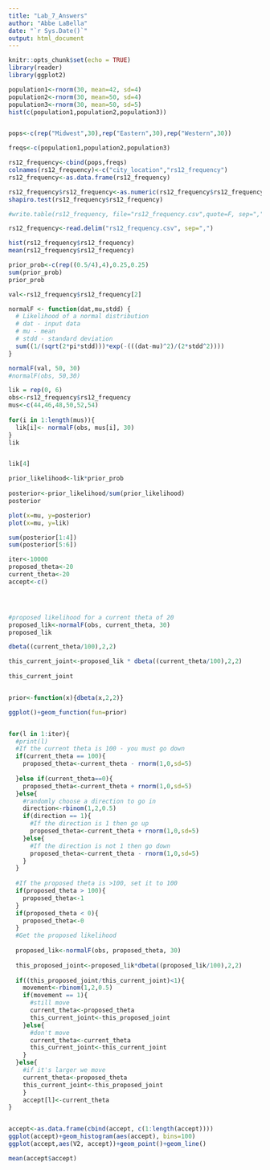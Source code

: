 ```yaml
---
title: "Lab_7_Answers"
author: "Abbe LaBella"
date: "`r Sys.Date()`"
output: html_document
---
```


```r
knitr::opts_chunk$set(echo = TRUE)
library(reader)
library(ggplot2)
```


```r


population1<-rnorm(30, mean=42, sd=4)
population2<-rnorm(30, mean=50, sd=4)
population3<-rnorm(30, mean=50, sd=5)
hist(c(population1,population2,population3))


pops<-c(rep("Midwest",30),rep("Eastern",30),rep("Western",30))

freqs<-c(population1,population2,population3)

rs12_frequency<-cbind(pops,freqs)
colnames(rs12_frequency)<-c("city_location","rs12_frequency")
rs12_frequency<-as.data.frame(rs12_frequency)

rs12_frequency$rs12_frequency<-as.numeric(rs12_frequency$rs12_frequency)
shapiro.test(rs12_frequency$rs12_frequency)

#write.table(rs12_frequency, file="rs12_frequency.csv",quote=F, sep=",")

```

```r

rs12_frequency<-read.delim("rs12_frequency.csv", sep=",")

```

```r

hist(rs12_frequency$rs12_frequency)
mean(rs12_frequency$rs12_frequency)


```

```r

prior_prob<-c(rep((0.5/4),4),0.25,0.25)
sum(prior_prob)
prior_prob

val<-rs12_frequency$rs12_frequency[2]

normalF <- function(dat,mu,stdd) {
  # Likelihood of a normal distribution
  # dat - input data
  # mu - mean
  # stdd - standard deviation 
  sum((1/(sqrt(2*pi*stdd)))*exp(-(((dat-mu)^2)/(2*stdd^2))))
}

normalF(val, 50, 30)
#normalF(obs, 50,30)

```

```r
lik = rep(0, 6)
obs<-rs12_frequency$rs12_frequency
mus<-c(44,46,48,50,52,54)
 
for(i in 1:length(mus)){
  lik[i]<- normalF(obs, mus[i], 30)
}
lik 


lik[4]

prior_likelihood<-lik*prior_prob
 
posterior<-prior_likelihood/sum(prior_likelihood)
posterior

plot(x=mu, y=posterior)
plot(x=mu, y=lik)

sum(posterior[1:4])
sum(posterior[5:6])

```


```r

iter<-10000
proposed_theta<-20
current_theta<-20
accept<-c()




#proposed likelihood for a current theta of 20 
proposed_lik<-normalF(obs, current_theta, 30)
proposed_lik

dbeta((current_theta/100),2,2)  

this_current_joint<-proposed_lik * dbeta((current_theta/100),2,2)
                                              
this_current_joint


prior<-function(x){dbeta(x,2,2)}

ggplot()+geom_function(fun=prior)


for(l in 1:iter){
  #print(l)
  #If the current theta is 100 - you must go down
  if(current_theta == 100){
    proposed_theta<-current_theta - rnorm(1,0,sd=5)
 
  }else if(current_theta==0){
    proposed_theta<-current_theta + rnorm(1,0,sd=5)
  }else{
    #randomly choose a direction to go in
    direction<-rbinom(1,2,0.5)
    if(direction == 1){
      #If the direction is 1 then go up
      proposed_theta<-current_theta + rnorm(1,0,sd=5)
    }else{
      #If the direction is not 1 then go down
      proposed_theta<-current_theta - rnorm(1,0,sd=5)
    }
  }
     
  #If the proposed theta is >100, set it to 100
  if(proposed_theta > 100){
    proposed_theta<-1
  }
  if(proposed_theta < 0){
    proposed_theta<-0
  }
  #Get the proposed likelihood
  
  proposed_lik<-normalF(obs, proposed_theta, 30)
  
  this_proposed_joint<-proposed_lik*dbeta((proposed_lik/100),2,2)
  
  if((this_proposed_joint/this_current_joint)<1){
    movement<-rbinom(1,2,0.5)
    if(movement == 1){
      #still move
      current_theta<-proposed_theta
      this_current_joint<-this_proposed_joint
    }else{
      #don't move
      current_theta<-current_theta
      this_current_joint<-this_current_joint
    }
  }else{
    #if it's larger we move
    current_theta<-proposed_theta
    this_current_joint<-this_proposed_joint
    }
    accept[l]<-current_theta
}


accept<-as.data.frame(cbind(accept, c(1:length(accept))))
ggplot(accept)+geom_histogram(aes(accept), bins=100)
ggplot(accept,aes(V2, accept))+geom_point()+geom_line()

mean(accept$accept)



```